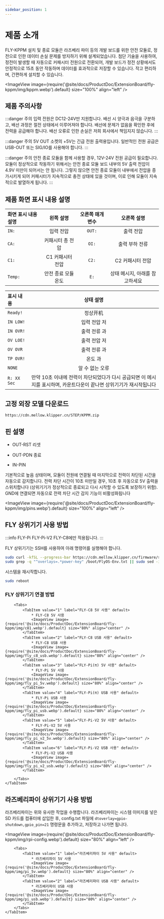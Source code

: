 ```yaml
---
sidebar_position: 1
---
```


# 제품 소개

FLY-KPPM 설치 및 종료 모듈은 라즈베리 파이 등의 개발 보드를 위한 안전 모듈로, 정전으로 인한 데이터 손실 문제를 방지하기 위해 설계되었습니다. 첨단 기술을 사용하여, 정전이 발생할 때 자동으로 커패시터 전원으로 전환되어, 개발 보드가 정전 상황에서도 안정적으로 15초 동안 작동하며 데이터를 효과적으로 저장할 수 있습니다. 작고 편리하며, 간편하게 설치할 수 있습니다.

<ImageView image={require('@site/docs/ProductDoc/ExtensionBoard/fly-kppm/img/kppm.webp').default} size="100%" align="left" />


## 제품 주의사항

:::danger 주의
입력 전원은 DC12-24V만 지원합니다. 배선 시 양극과 음극을 구분하고, 배선 과정은 절전 상태에서 이루어져야 합니다. 배선에 문제가 없음을 확인한 후에 전력을 공급해야 합니다. 배선 오류로 인한 손실은 저희 회사에서 책임지지 않습니다.
:::

:::danger 주의
5V OUT 소켓의 +5V는 긴급 전원 출력용입니다. 일반적인 전원 공급은 USB-OUT 또는 SIG/IO를 사용해야 합니다.
:::

:::danger 주의
안전 종료 모듈을 함께 사용할 경우, 12V-24V 전원 공급이 필요합니다. 모듈이 정상적으로 작동하기 위해서는 안전 종료 모듈 보드 내부의 5V 출력 전압이 4.9V 미만이 되어서는 안 됩니다. 그렇지 않으면 안전 종료 모듈이 내부에서 전압을 증가시키게 되어 커패시터가 지속적으로 충전 상태에 있을 것이며, 이로 인해 모듈이 지속적으로 발열하게 됩니다.
:::


## 제품 화면 표시 내용 설명


| 화면 표시 내용 설명 | 왼쪽 설명 | 오른쪽 매개변수 | 오른쪽 설명 |
| :------------- | :------------------: | :------------------: | :------------------: |
| `IN:` | 입력 전압 | `OUT:` | 출력 전압 |
| `CA:` | 커패시터 총 전압 | `OI:` | 출력 부하 전류 |
| `C1:` | C1 커패시터 전압 | `C2:` | C2 커패시터 전압 |
| `Temp:` | 안전 종료 모듈 온도 | `E:` | 상태 메시지, 아래를 참고하세요 |

| 표시 내용 | 상태 설명 |
| :------------- | :-----------------: |
| `Ready!` | 정상开机 |
| `IN LOW!` | 입력 전압 저 |
| `IN OVR!` | 출력 전류 과 |
| `OV LOE!` | 출력 전압 저 |
| `OV OVR` | 출력 전류 과 |
| `TP OVR!` | 온도 과 |
| `NONE` | 알 수 없는 오류 |
| `R: XX Sec` | 만약 10초 이내에 전력이 차단되었다가 다시 공급되면 이 메시지를 표시하며, 카운트다운이 끝나면 상위기기가 재시작됩니다 |

## 고정 외장 모델 다운로드

```bash
https://cdn.mellow.klipper.cn/STEP/KPPM.zip
```

## 핀 설명

* OUT-RST 리셋
* OUT-PDN 종료

* IN-PIN

기본적으로 높음 상태이며, 모듈이 전원에 연결될 때 마지막으로 전력이 차단된 시간을 자동으로 감지합니다.
전력 차단 시간이 10초 미만일 경우, 10초 후 자동으로 5V 출력을 스위치합니다 (상위기기가 정상적으로 종료되고 다시 시작할 수 있도록 보장하기 위함).
GND에 연결되면 자동으로 전력 차단 시간 감지 기능이 비활성화됩니다

<ImageView image={require('@site/docs/ProductDoc/ExtensionBoard/fly-kppm/img/pins.webp').default} size="100%" align="left" />

## FLY 상위기기 사용 방법

:::info
FLY-Pi FLY-Pi-V2 FLY-C8에만 적용됩니다.
:::

FLY 상위기기는 SSH를 사용하여 아래 명령어를 실행해야 합니다.

```bash
sudo curl -kfSL --progress-bar https://cdn.mellow.klipper.cn/firmware/sun50i-h5-power-key.dtbo -o /boot/dtb/allwinner/overlay/sun50i-h5-power-key.dtbo
sudo grep -q "^overlays=.*power-key" /boot/FlyOS-Env.txt || sudo sed -i '/^overlays=/ s/$/ power-key/' /boot/FlyOS-Env.txt
```

시스템을 재시작합니다.

```bash
sudo reboot
```

### FLY 상위기기 연결 방법

<Tabs>
    <TabItem value="serial" label="FLY 상위기기 연결 방법" default>

        <Tabs>
            <TabItem value="1" label="FLY-C8 5V 사용" default>
                * FLY-C8 5V 사용
                <ImageView image={require('@site/docs/ProductDoc/ExtensionBoard/fly-kppm/img/c81.webp').default} size="80%" align="center" />
            </TabItem>
            <TabItem value="2" label="FLY-C8 USB 사용" default>
                * FLY-C8 USB 사용
                <ImageView image={require('@site/docs/ProductDoc/ExtensionBoard/fly-kppm/img/fly_c8_usb.webp').default} size="80%" align="center" />
            </TabItem>
            <TabItem value="3" label="FLY-Pi(π) 5V 사용" default>
                * FLY-Pi 5V 사용
                <ImageView image={require('@site/docs/ProductDoc/ExtensionBoard/fly-kppm/img/fly_pi_5v.webp').default} size="80%" align="center" />
            </TabItem>
            <TabItem value="4" label="FLY-Pi(π) USB 사용" default>
                * FLY-Pi USB 사용
                <ImageView image={require('@site/docs/ProductDoc/ExtensionBoard/fly-kppm/img/fly_pi_usb.webp').default} size="80%" align="center" />
            </TabItem>
            <TabItem value="5" label="FLY-Pi-V2 5V 사용" default>
                * FLY-Pi-V2 5V 사용
                <ImageView image={require('@site/docs/ProductDoc/ExtensionBoard/fly-kppm/img/fly_pi_v2_5v.webp').default} size="80%" align="center" />
            </TabItem>
            <TabItem value="6" label="FLY-Pi-V2 USB 사용" default>
                * FLY-Pi-V2 USB 사용
                <ImageView image={require('@site/docs/ProductDoc/ExtensionBoard/fly-kppm/img/fly_pi_v2_usb.webp').default} size="80%" align="center" />
            </TabItem>
        
        </Tabs>
    </TabItem>
</Tabs>

## 라즈베리파이 상위기기 사용 방법

라즈베리파이는 위와 유사한 작업을 수행합니다. 라즈베리파이는 시스템 이미지를 넣은 SD 카드를 컴퓨터에 삽입한 후, config.txt 파일에 `dtoverlay=gpio-shutdown,gpio_pin=21` 명령문을 추가하고, 저장하고 나가면 됩니다.

<ImageView image={require('@site/docs/ProductDoc/ExtensionBoard/fly-kppm/img/rpi-config.webp').default} size="80%" align="left" />

<Tabs>
    <TabItem value="serial" label="라즈베리파이 상위기기 연결 방법" default>

        <Tabs>
            <TabItem value="1" label="라즈베리파이 5V 사용" default>
                * 라즈베리파이 5V 사용
                <ImageView image={require('@site/docs/ProductDoc/ExtensionBoard/fly-kppm/img/pi_5v.webp').default} size="80%" align="center" />
            </TabItem>
            <TabItem value="2" label="라즈베리파이 USB 사용" default>
                * 라즈베리파이 USB 사용
                <ImageView image={require('@site/docs/ProductDoc/ExtensionBoard/fly-kppm/img/pi_usb.webp').default} size="80%" align="center" />
            </TabItem>
        </Tabs>
    </TabItem>
</Tabs>
